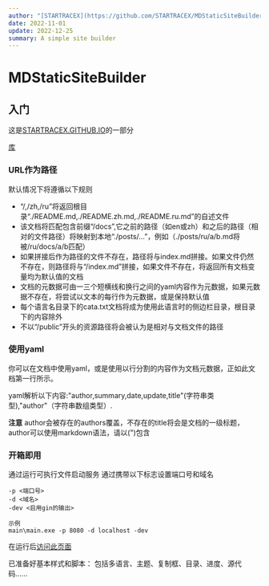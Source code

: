 ```yaml
---
author: "[STARTRACEX](https://github.com/STARTRACEX/MDStaticSiteBuilder)"
date: 2022-11-01
update: 2022-12-25
summary: A simple site builder
---
```

# MDStaticSiteBuilder

## 入门

这是[STARTRACEX.GITHUB.IO](https://startracex.github.io/)的一部分

[库](https://github.com/STARTRACEX/MDStaticSiteBuilder)

### URL作为路径

默认情况下将遵循以下规则

- “/,/zh,/ru”将返回根目录“./README.md,./README.zh.md,./README.ru.md”的自述文件
- 该文档将匹配包含前缀“/docs”,它之前的路径（如en或zh）和之后的路径（相对的文件路径）将映射到本地“./posts/...”，例如（./posts/ru/a/b.md将被/ru/docs/a/b匹配）
- 如果拼接后作为路径的文件不存在，路径将与index.md拼接。如果文件仍然不存在，则路径将与“/index.md”拼接，如果文件不存在，将返回所有文档变量均为默认值的文档
- 文档的元数据可由一三个短横线和换行之间的yaml内容作为元数据，如果元数据不存在，将尝试以文本的每行作为元数据，或是保持默认值
- 每个语言名目录下的cata.txt文档将成为使用此语言时的侧边栏目录，根目录下的内容除外
- 不以“/public”开头的资源路径将会被认为是相对与文档文件的路径

### 使用yaml

你可以在文档中使用yaml，或是使用以行分割的内容作为文档元数据，正如此文档第一行所示。

yaml解析以下内容:"author,summary,date,update,title"(字符串类型),"author"（字符串数组类型）.

**注意** author会被存在的authors覆盖，不存在的title将会是文档的一级标题，author可以使用markdown语法，请以(")包含

### 开箱即用

通过运行可执行文件启动服务
通过携带以下标志设置端口号和域名

```shell
-p <端口号>
-d <域名>
-dev <启用gin的输出>

示例
main\main.exe -p 8080 -d localhost -dev
```

在运行后[访问此页面](http:localhost:8080/)

已准备好基本样式和脚本：
包括多语言、主题、复制框、目录、进度、源代码……
